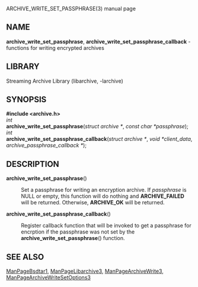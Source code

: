 ARCHIVE_WRITE_SET_PASSPHRASE(3) manual page 
== NAME == 
'''archive_write_set_passphrase''', 
'''archive_write_set_passphrase_callback''' 
- functions for writing encrypted archives 
== LIBRARY == 
Streaming Archive Library (libarchive, -larchive) 
== SYNOPSIS == 
'''<nowiki>#include <archive.h></nowiki>''' 
<br> 
''int'' 
<br> 
'''archive_write_set_passphrase'''(''struct archive *'', ''const char *passphrase''); 
<br> 
''int'' 
<br> 
'''archive_write_set_passphrase_callback'''(''struct archive *'', ''void *client_data'', ''archive_passphrase_callback *''); 
== DESCRIPTION == 
<dl> 
<dt>'''archive_write_set_passphrase'''()</dt><dd> 
Set a passphrase for writing an encryption archive. 
If 
''passphrase'' 
is 
NULL 
or empty, this function will do nothing and 
'''ARCHIVE_FAILED''' 
will be returned. 
Otherwise, 
'''ARCHIVE_OK''' 
will be returned.  
</dd><dt>'''archive_write_set_passphrase_callback'''()</dt><dd> 
Register callback function that will be invoked to get a passphrase 
for encrption if the passphrase was not set by the 
'''archive_write_set_passphrase'''() 
function. 
</dd></dl> 
== SEE ALSO == 
[[ManPageBsdtar1]], 
[[ManPageLibarchive3]], 
[[ManPageArchiveWrite3]], 
[[ManPageArchiveWriteSetOptions3]] 
